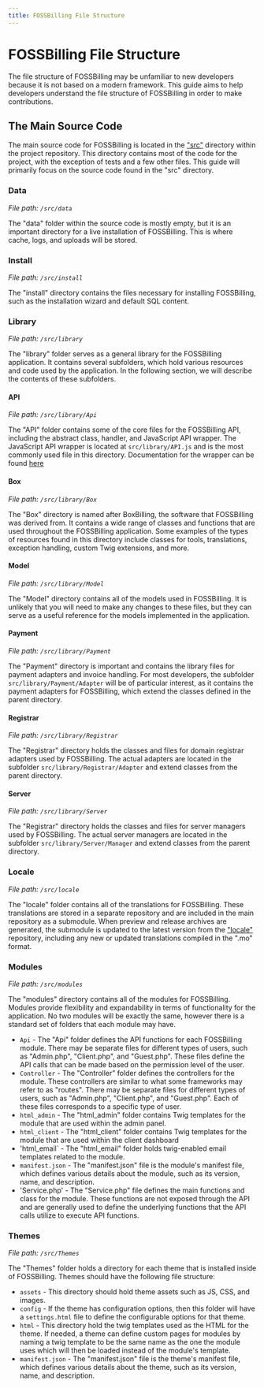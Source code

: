 ```yaml
---
title: FOSSBilling File Structure
---
```


# FOSSBilling File Structure
The file structure of FOSSBilling may be unfamiliar to new developers because it is not based on a modern framework. This guide aims to help developers understand the file structure of FOSSBilling in order to make contributions.

## The Main Source Code

The main source code for FOSSBilling is located in the ["src"](https://github.com/FOSSBilling/FOSSBilling/tree/main/src) directory within the project repository. This directory contains most of the code for the project, with the exception of tests and a few other files. This guide will primarily focus on the source code found in the "src" directory.

### Data
*File path: ``/src/data``*

The "data" folder within the source code is mostly empty, but it is an important directory for a live installation of FOSSBilling. This is where cache, logs, and uploads will be stored.

### Install
*File path: ``/src/install``*

The "install" directory contains the files necessary for installing FOSSBilling, such as the installation wizard and default SQL content.

### Library
*File path: ``/src/library``*

The "library" folder serves as a general library for the FOSSBilling application. It contains several subfolders, which hold various resources and code used by the application. In the following section, we will describe the contents of these subfolders.

#### API
*File path: ``/src/library/Api``*

The "API" folder contains some of the core files for the FOSSBilling API, including the abstract class, handler, and JavaScript API wrapper.
The JavaScript API wrapper is located at ``src/library/API.js`` and is the most commonly used file in this directory. Documentation for the wrapper can be found [here](https://fossbilling.org/docs/api/javascript)

#### Box
*File path: ``/src/library/Box``*

The "Box" directory is named after BoxBilling, the software that FOSSBilling was derived from. It contains a wide range of classes and functions that are used throughout the FOSSBilling application. 
Some examples of the types of resources found in this directory include classes for tools, translations, exception handling, custom Twig extensions, and more.

#### Model
*File path: ``/src/library/Model``*

The "Model" directory contains all of the models used in FOSSBilling. It is unlikely that you will need to make any changes to these files, but they can serve as a useful reference for the models implemented in the application.

#### Payment
*File path: ``/src/library/Payment``*

The "Payment" directory is important and contains the library files for payment adapters and invoice handling. 
For most developers, the subfolder ``src/library/Payment/Adapter`` will be of particular interest, as it contains the payment adapters for FOSSBilling, which extend the classes defined in the parent directory.

#### Registrar
*File path: ``/src/library/Registrar``*

The "Registrar" directory holds the classes and files for domain registrar adapters used by FOSSBilling.
The actual adapters are located in the subfolder ``src/library/Registrar/Adapter`` and extend classes from the parent directory.


#### Server
*File path: ``/src/library/Server``*

The "Registrar" directory holds the classes and files for server managers used by FOSSBilling.
The actual server managers are located in the subfolder ``src/library/Server/Manager`` and extend classes from the parent directory.

### Locale
*File path: ``/src/locale``*

The "locale" folder contains all of the translations for FOSSBilling. These translations are stored in a separate repository and are included in the main repository as a submodule. 
When preview and release archives are generated, the submodule is updated to the latest version from the ["locale"](https://github.com/FOSSBilling/locale) repository, including any new or updated translations compiled in the ".mo" format.

### Modules
*File path: ``/src/modules``*

The "modules" directory contains all of the modules for FOSSBilling. Modules provide flexibility and expandability in terms of functionality for the application.
No two modules will be exactly the same, however there is a standard set of folders that each module may have.
  - `Api` - The "Api" folder defines the API functions for each FOSSBilling module. There may be separate files for different types of users, such as "Admin.php", "Client.php", and "Guest.php". These files define the API calls that can be made based on the permission level of the user.
  - `Controller`    - The "Controller" folder defines the controllers for the module. These controllers are similar to what some frameworks may refer to as "routes". There may be separate files for different types of users, such as "Admin.php", "Client.php", and "Guest.php". Each of these files corresponds to a specific type of user.
  - `html_admin`    - The "html_admin" folder contains Twig templates for the module that are used within the admin panel.
  - `html_client`   - The "html_client" folder contains Twig templates for the module that are used within the client dashboard
  - 'html_email`    - The "html_email" folder holds twig-enabled email templates related to the module.
  - `manifest.json` - The "manifest.json" file is the module's manifest file, which defines various details about the module, such as its version, name, and description.
  - 'Service.php'   - The "Service.php" file defines the main functions and class for the module. These functions are not exposed through the API and are generally used to define the underlying functions that the API calls utilize to execute API functions.

### Themes
*File path: ``/src/Themes``*

The "Themes" folder holds a directory for each theme that is installed inside of FOSSBilling.
Themes should have the following file structure:
  - `assets`        - This directory should hold theme assets such as JS, CSS, and images.
  - `config`        - If the theme has configuration options, then this folder will have a `settings.html` file to define the configurable options for that theme.
  - `html`          - This directory hold the twig templates used as the HTML for the theme. If needed, a theme can define custom pages for modules by naming a twig template to be the same name as the one the module uses which will then be loaded instead of the module's template.
  - `manifest.json` - The "manifest.json" file is the theme's manifest file, which defines various details about the theme, such as its version, name, and description.

